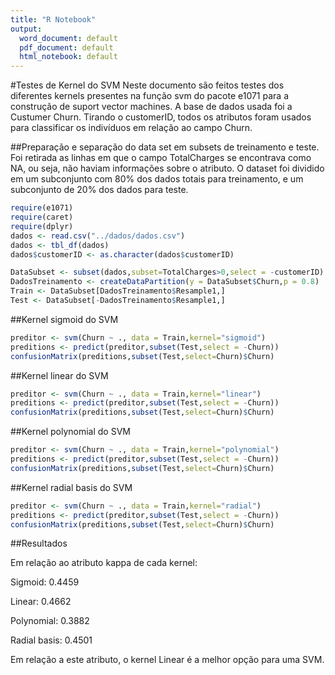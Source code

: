 ```yaml
---
title: "R Notebook"
output:
  word_document: default
  pdf_document: default
  html_notebook: default
---
```

#Testes de Kernel do SVM
Neste documento são feitos testes dos diferentes kernels presentes na função svm do pacote e1071 para a construção de suport vector machines. A base de dados usada foi a Custumer Churn. Tirando o customerID, todos os atributos foram usados para classificar os indivíduos em relação ao campo Churn.

##Preparação e separação do data set em subsets de treinamento e teste.
Foi retirada as linhas em que o campo TotalCharges se encontrava como NA, ou seja, não haviam informações sobre o atributo. O dataset foi dividido em um subconjunto com 80% dos dados totais para treinamento, e um subconjunto de 20% dos dados para teste. 
```r
require(e1071)
require(caret)
require(dplyr)
dados <- read.csv("../dados/dados.csv")
dados <- tbl_df(dados)
dados$customerID <- as.character(dados$customerID)

DataSubset <- subset(dados,subset=TotalCharges>0,select = -customerID)
DadosTreinamento <- createDataPartition(y = DataSubset$Churn,p = 0.8)
Train <- DataSubset[DadosTreinamento$Resample1,]
Test <- DataSubset[-DadosTreinamento$Resample1,]
```
##Kernel sigmoid do SVM

```r

preditor <- svm(Churn ~ ., data = Train,kernel="sigmoid")
preditions <- predict(preditor,subset(Test,select = -Churn))
confusionMatrix(preditions,subset(Test,select=Churn)$Churn)
```
##Kernel linear do SVM

```r

preditor <- svm(Churn ~ ., data = Train,kernel="linear")
preditions <- predict(preditor,subset(Test,select = -Churn))
confusionMatrix(preditions,subset(Test,select=Churn)$Churn)
```
##Kernel polynomial do SVM

```r

preditor <- svm(Churn ~ ., data = Train,kernel="polynomial")
preditions <- predict(preditor,subset(Test,select = -Churn))
confusionMatrix(preditions,subset(Test,select=Churn)$Churn)
```
##Kernel radial basis do SVM

```r

preditor <- svm(Churn ~ ., data = Train,kernel="radial")
preditions <- predict(preditor,subset(Test,select = -Churn))
confusionMatrix(preditions,subset(Test,select=Churn)$Churn)
```

##Resultados

Em relação ao atributo kappa de cada kernel:

Sigmoid: 0.4459

Linear: 0.4662

Polynomial: 0.3882

Radial basis: 0.4501

Em relação a este atributo, o kernel Linear é a melhor opção para uma SVM.


